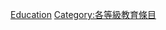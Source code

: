 {{Emptycat}}
{{Articles by Quality|topic=教育|project=教育|format=toc}}

[[Category:優良级条目|Education]]
[[Category:各等級教育條目‎|Category:各等級教育條目‎]]